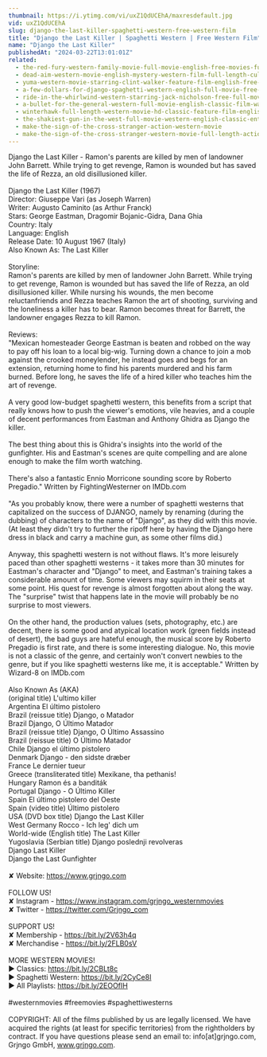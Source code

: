 ```yaml
---
thumbnail: https://i.ytimg.com/vi/uxZ1QdUCEhA/maxresdefault.jpg
vid: uxZ1QdUCEhA
slug: django-the-last-killer-spaghetti-western-free-western-film
title: "Django the Last Killer | Spaghetti Western | Free Western Film"
name: "Django the Last Killer"
publishedAt: "2024-03-22T13:01:01Z"
related:
  - the-red-fury-western-family-movie-full-movie-english-free-movies-full-length
  - dead-aim-western-movie-english-mystery-western-film-full-length-cult-movie-thriller
  - yuma-western-movie-starring-clint-walker-feature-film-english-free-movie-full-length-youtube
  - a-few-dollars-for-django-spaghetti-western-english-full-movie-free-full-youtube-movies
  - ride-in-the-whirlwind-western-starring-jack-nicholson-free-full-movie-english-youtube-movies
  - a-bullet-for-the-general-western-full-movie-english-classic-film-watchfree-cowboyfilm
  - winterhawk-full-length-western-movie-hd-classic-feature-film-english-free-full-westerns
  - the-shakiest-gun-in-the-west-full-movie-western-english-classic-entire-film-full-free-movies
  - make-the-sign-of-the-cross-stranger-action-western-movie
  - make-the-sign-of-the-cross-stranger-western-movie-full-length-action-free-film-full-films
---
```


Django the Last Killer - Ramon's parents are killed by men of landowner John Barrett. While trying to get revenge, Ramon is wounded but has saved the life of Rezza, an old disillusioned killer.<br />
<br />
Django the Last Killer (1967)<br />
Director: Giuseppe Vari (as Joseph Warren)<br />
Writer: Augusto Caminito (as Arthur Franck)<br />
Stars: George Eastman, Dragomir Bojanic-Gidra, Dana Ghia<br />
Country: Italy<br />
Language: English<br />
Release Date: 10 August 1967 (Italy)<br />
Also Known As: The Last Killer<br />
<br />
Storyline:<br />
Ramon's parents are killed by men of landowner John Barrett. While trying to get revenge, Ramon is wounded but has saved the life of Rezza, an old disillusioned killer. While nursing his wounds, the men become reluctanfriends and Rezza teaches Ramon the art of shooting, surviving and the loneliness a killer has to bear. Ramon becomes threat for Barrett, the landowner engages Rezza to kill Ramon.<br />
<br />
Reviews:<br />
"Mexican homesteader George Eastman is beaten and robbed on the way to pay off his loan to a local big-wig. Turning down a chance to join a mob against the crooked moneylender, he instead goes and begs for an extension, returning home to find his parents murdered and his farm burned. Before long, he saves the life of a hired killer who teaches him the art of revenge.<br />
<br />
A very good low-budget spaghetti western, this benefits from a script that really knows how to push the viewer's emotions, vile heavies, and a couple of decent performances from Eastman and Anthony Ghidra as Django the killer.<br />
<br />
The best thing about this is Ghidra's insights into the world of the gunfighter. His and Eastman's scenes are quite compelling and are alone enough to make the film worth watching.<br />
<br />
There's also a fantastic Ennio Morricone sounding score by Roberto Pregadio." Written by FightingWesterner on IMDb.com <br />
<br />
"As you probably know, there were a number of spaghetti westerns that capitalized on the success of DJANGO, namely by renaming (during the dubbing) of characters to the name of "Django", as they did with this movie. (At least they didn't try to further the ripoff here by having the Django here dress in black and carry a machine gun, as some other films did.)<br />
<br />
Anyway, this spaghetti western is not without flaws. It's more leisurely paced than other spaghetti westerns - it takes more than 30 minutes for Eastman's character and "Django" to meet, and Eastman's training takes a considerable amount of time. Some viewers may squirm in their seats at some point. His quest for revenge is almost forgotten about along the way. The "surprise" twist that happens late in the movie will probably be no surprise to most viewers.<br />
<br />
On the other hand, the production values (sets, photography, etc.) are decent, there is some good and atypical location work (green fields instead of desert), the bad guys are hateful enough, the musical score by Roberto Pregadio is first rate, and there is some interesting dialogue. No, this movie is not a classic of the genre, and certainly won't convert newbies to the genre, but if you like spaghetti westerns like me, it is acceptable." Written by Wizard-8 on IMDb.com <br />
<br />
Also Known As (AKA)<br />
(original title) L'ultimo killer<br />
Argentina El último pistolero<br />
Brazil (reissue title) Django, o Matador<br />
Brazil Django, O Último Matador<br />
Brazil (reissue title) Django, O Último Assassino<br />
Brazil (reissue title) O Último Matador<br />
Chile Django el último pistolero<br />
Denmark Django - den sidste dræber<br />
France Le dernier tueur<br />
Greece (transliterated title) Mexikane, tha pethanis!<br />
Hungary Ramon és a banditák<br />
Portugal Django - O Último Killer<br />
Spain El último pistolero del Oeste<br />
Spain (video title) Último pistolero<br />
USA (DVD box title) Django the Last Killer<br />
West Germany Rocco - Ich leg' dich um<br />
World-wide (English title) The Last Killer<br />
Yugoslavia (Serbian title) Django poslednji revolveras<br />
Django Last Killer<br />
Django the Last Gunfighter<br />
<br />
✘ Website: https://www.grjngo.com<br />
<br />
FOLLOW US!<br />
✘ Instagram - https://www.instagram.com/grjngo_westernmovies<br />
✘ Twitter - https://twitter.com/Grjngo_com<br />
<br />
SUPPORT US!<br />
✘ Membership - https://bit.ly/2V63h4q<br />
✘ Merchandise - https://bit.ly/2FLB0sV<br />
<br />
MORE WESTERN MOVIES! <br />
► Classics: https://bit.ly/2CBLt8c <br />
► Spaghetti Western: https://bit.ly/2CyCe8I <br />
► All Playlists: https://bit.ly/2EOOfIH <br />
<br />
#westernmovies #freemovies #spaghettiwesterns<br />
<br />
COPYRIGHT: All of the films published by us are legally licensed. We have acquired the rights (at least for specific territories) from the rightholders by contract. If you have questions please send an email to: info[at]grjngo.com, Grjngo GmbH, www.grjngo.com.